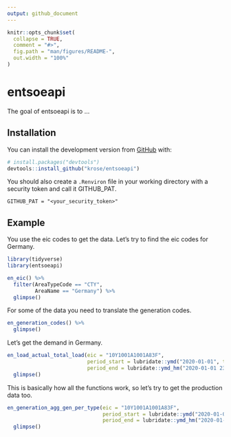 ```yaml
---
output: github_document
---
```


<!-- README.md is generated from README.Rmd. Please edit that file -->

```r
knitr::opts_chunk$set(
  collapse = TRUE,
  comment = "#>",
  fig.path = "man/figures/README-",
  out.width = "100%"
)
```

# entsoeapi

<!-- badges: start -->
<!-- badges: end -->

The goal of entsoeapi is to ...

## Installation

You can install the development version from [GitHub](https://github.com/) with:

``` r
# install.packages("devtools")
devtools::install_github("krose/entsoeapi")

```

You should also create a `.Renviron` file in your working directory with a security token and call it GITHUB_PAT.

```
GITHUB_PAT = "<your_security_token>"

```


## Example

You use the eic codes to get the data. Let's try to find the eic codes for Germany.

```r
library(tidyverse)
library(entsoeapi)

en_eic() %>% 
  filter(AreaTypeCode == "CTY", 
         AreaName == "Germany") %>% 
  glimpse()

```


For some of the data you need to translate the generation codes.

```r

en_generation_codes() %>%
  glimpse()

```

Let's get the demand in Germany.

```r

en_load_actual_total_load(eic = "10Y1001A1001A83F", 
                          period_start = lubridate::ymd("2020-01-01", tz = "CET"),
                          period_end = lubridate::ymd_hm("2020-01-01 23:00", tz = "CET")) %>%
  glimpse()

```

This is basically how all the functions work, so let's try to get the production data too.

```r

en_generation_agg_gen_per_type(eic = "10Y1001A1001A83F", 
                               period_start = lubridate::ymd("2020-01-01", tz = "CET"),
                               period_end = lubridate::ymd_hm("2020-01-01 23:00", tz = "CET")) %>%
  glimpse()


```
